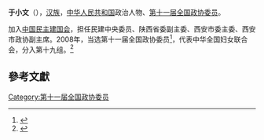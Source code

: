 {{noteta
|1=zh-hans:于小文;zh-hant:于小文;
}}
'''于小文'''（{{bd|1947年||}}），[[汉族|汉族]]，[[中华人民共和国|中华人民共和国]]政治人物、[[第十一届全国政协委员|第十一届全国政协委员]]。

加入[[中国民主建国会|中国民主建国会]]，担任民建中央委员、陕西省委副主委、西安市委主委、西安市政协副主席。2008年，当选第十一届全国政协委员<ref>{{cite news|title=第十一届全国政协委员名单|url=http://www.indaa.com.cn/zt/2009qglh/zxzs/200903/t20090303_127573.html|accessdate=2013-04-09|newspaper=新华社北京1月25日电 中国人民政治协商会议第十一届全国委员会委员名单(共2237人，2008年1月25日政协第十届全国委员会常务委员会第二十次会议通过)|date=2008年1月25日|deadurl=yes|archiveurl=https://web.archive.org/web/20130928014403/http://www.indaa.com.cn/zt/2009qglh/zxzs/200903/t20090303_127573.html|archivedate=2013年9月28日}}</ref>，代表中华全国妇女联合会，分入第十九组。<ref>{{cite news|title=全国政协信息-于小文|url=http://www.cppcc.gov.cn/CMS/wylibary/showJcwyxtInfoWylibary.action?tabJcwyxt.guid=11W0006000&wytype=wjwy|accessdate=2013-04-11|newspaper=全国政协委员会|archive-date=2019-02-21|archive-url=https://web.archive.org/web/20190221190917/http://www.cppcc.gov.cn/CMS/wylibary/showJcwyxtInfoWylibary.action?tabJcwyxt.guid=11W0006000&wytype=wjwy}}</ref>

==參考文獻==
{{reflist}}
{{中国政治人物小作品}}

[[Category:第十一届全国政协委员|Category:第十一届全国政协委员]]
